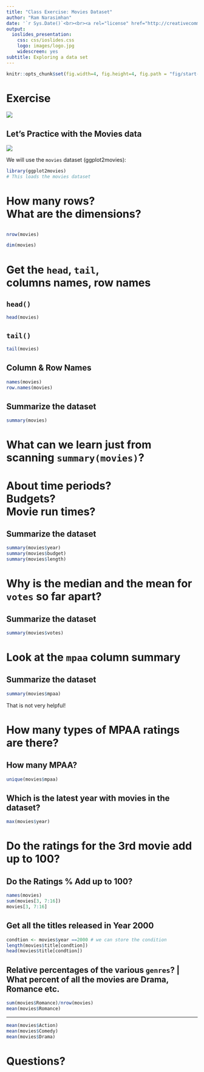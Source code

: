 ```yaml
---
title: "Class Exercise: Movies Dataset"
author: "Ram Narasimhan"
date: '`r Sys.Date()`<br><br><a rel="license" href="http://creativecommons.org/licenses/by-nc-sa/4.0/"><img style="border-width:0" src="images/by-nc-sa-4.0-88x31.png" /></a>'
output:
  ioslides_presentation:
    css: css/ioslides.css
    logo: images/logo.jpg
    widescreen: yes
subtitle: Exploring a data set
---
```



```r
knitr::opts_chunk$set(fig.width=4, fig.height=4, fig.path = "fig/start-")
```

# Exercise

![](images/movie_posters.jpg)

## Let's Practice with the Movies data
![](images/ggplto2.jpg)

We will use the  `movies` dataset (ggplot2movies):

```r
library(ggplot2movies)
# This loads the movies dataset
```

# How many rows? <br> What are the dimensions?

## {.build}

```r
nrow(movies)
```

```r
dim(movies)
```

#  Get the `head`, `tail`, <br> columns names, row names

## `head()` {.build .smaller}
```r
head(movies)
```

## `tail()` {.build .smaller}
```r
tail(movies)
```

## Column & Row Names {.build .smaller}

```r
names(movies)
row.names(movies)
```


##  Summarize the dataset {.build .smaller}

```r
summary(movies)
```


#  What can we learn just from scanning `summary(movies)`?

# About time periods? <br> Budgets? <br> Movie run times?

##  Summarize the dataset {.build .smaller}

```r
summary(movies$year)
summary(movies$budget)
summary(movies$length)

```
# Why is the median and the mean for `votes` so far apart?

##  Summarize the dataset {.build .smaller}
```r
summary(movies$votes)
```

# Look at the `mpaa` column summary

##  Summarize the dataset {.build .smaller}
```r
summary(movies$mpaa)
```
That is not very helpful!  

# How many types of MPAA ratings are there?

##  How many MPAA? {.build .smaller}
```r
unique(movies$mpaa)
```

## Which is the latest year with movies in the dataset?{.build .smaller}

```r
max(movies$year)
```


# Do the ratings for the 3rd movie add up to 100?

## Do the Ratings % Add up to 100? {.build .smaller}
```r
names(movies)
sum(movies[3, 7:16])
movies[3, 7:16]
```



## Get all the titles released in Year 2000

```r
condtion <- movies$year ==2000 # we can store the condition
length(movies$title[condtion])
head(movies$title[condtion])

```
 
 
## Relative percentages of the various `genres`? | What percent of all the movies are Drama, Romance etc. {.build .smaller}


```r
sum(movies$Romance)/nrow(movies)
mean(movies$Romance)
```

---

```r
mean(movies$Action)
mean(movies$Comedy)
mean(movies$Drama)
```


# Questions?




